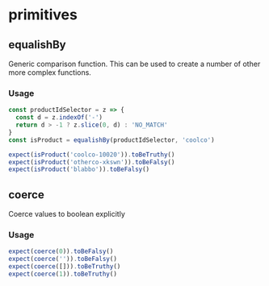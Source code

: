 # primitives



## equalishBy

Generic comparison function.
This can be used to create a number of other more complex functions.

### Usage
```js test=true
const productIdSelector = z => {
  const d = z.indexOf('-')
  return d > -1 ? z.slice(0, d) : 'NO_MATCH'
}
const isProduct = equalishBy(productIdSelector, 'coolco')

expect(isProduct('coolco-10020')).toBeTruthy()
expect(isProduct('otherco-xkswn')).toBeFalsy()
expect(isProduct('blabbo')).toBeFalsy()
```

## coerce

Coerce values to boolean explicitly

### Usage
```js test=true
expect(coerce(0)).toBeFalsy()
expect(coerce('')).toBeFalsy()
expect(coerce([])).toBeTruthy()
expect(coerce(1)).toBeTruthy()
```